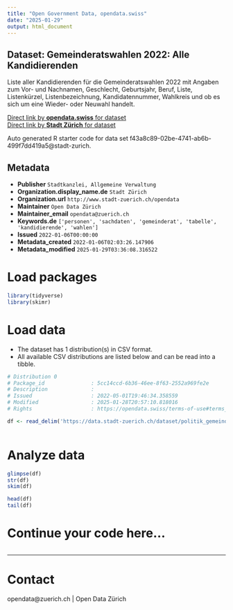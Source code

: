 ```yaml
---
title: "Open Government Data, opendata.swiss"
date: "2025-01-29"
output: html_document
---
```


## Dataset: Gemeinderatswahlen 2022: Alle Kandidierenden

Liste aller Kandidierenden für die Gemeinderatswahlen 2022 mit Angaben zum Vor- und Nachnamen, Geschlecht, Geburtsjahr, Beruf, Liste, Listenkürzel, Listenbezeichnung, Kandidatennummer, Wahlkreis und ob es sich um eine Wieder- oder Neuwahl handelt.


[Direct link by **opendata.swiss** for dataset](https://opendata.swiss/de/dataset/gemeinderatswahlen-2022-alle-kandidierenden)<br>
[Direct link by **Stadt Zürich** for dataset](https://data.stadt-zuerich.ch/dataset/politik_gemeinderatswahlen_2022_kandidierende)

Auto generated R starter code for data set f43a8c89-02be-4741-ab6b-499f7dd419a5@stadt-zurich.

## Metadata

- **Publisher** `Stadtkanzlei, Allgemeine Verwaltung`
- **Organization.display_name.de** `Stadt Zürich`
- **Organization.url** `http://www.stadt-zuerich.ch/opendata`
- **Maintainer** `Open Data Zürich`
- **Maintainer_email** `opendata@zuerich.ch`
- **Keywords.de** `['personen', 'sachdaten', 'gemeinderat', 'tabelle', 'kandidierende', 'wahlen']`
- **Issued** `2022-01-06T00:00:00`
- **Metadata_created** `2022-01-06T02:03:26.147906`
- **Metadata_modified** `2025-01-29T03:36:08.316522`


# Load packages

```r

library(tidyverse)
library(skimr)

```

# Load data

-   The dataset has 1 distribution(s) in CSV format.
-   All available CSV distributions are listed below and can be read into a tibble.

```r

# Distribution 0
# Package_id               : 5cc14ccd-6b36-46ee-8f63-2552a969fe2e
# Description              : 
# Issued                   : 2022-05-01T19:46:34.358559
# Modified                 : 2025-01-28T20:57:10.818016
# Rights                   : https://opendata.swiss/terms-of-use#terms_open

df <- read_delim('https://data.stadt-zuerich.ch/dataset/politik_gemeinderatswahlen_2022_kandidierende/download/gemeinderatswahlen_2022_kandidierende.csv')



```

# Analyze data

```r

glimpse(df)
str(df)
skim(df)

head(df)
tail(df)

```

# Continue your code here...

```r

```

------------------------------------------------------------------------

# Contact

opendata@zuerich.ch | Open Data Zürich
